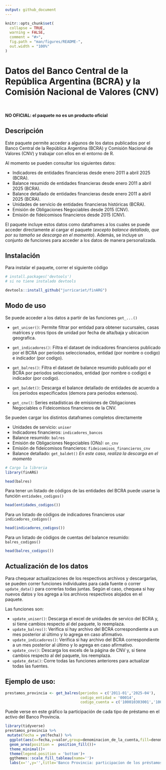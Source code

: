 ```yaml
---
output: github_document
---
```




```r
knitr::opts_chunk$set(
  collapse = TRUE,
  warning = FALSE,
  comment = "#>",
  fig.path = "man/figures/README-",
  out.width = "100%"
)
```



# Datos del Banco Central de la República Argentina (BCRA) y la Comisión Nacional de Valores (CNV)

<br>

**NO OFICIAL: el paquete no es un producto oficial**

## Descripción

Este paquete permite acceder a algunos de los datos publicados por el Banco Central de la República Argentina (BCRA) y Comisión Nacional de Valores (CNV) y trabajar con ellos en el entorno de R. 

Al momento se pueden consultar los siguientes datos:

- Indicadores de entidades financieras desde enero 2011 a abril 2025 (BCRA).
- Balance resumido de entidades financieras desde enero 2011 a abril 2025 (BCRA).
- Balance detallado de entidades financieras desde enero 2011 a abril 2025 (BCRA).
- Unidades de servicio de entidades financieras históricas (BCRA).
- Emisión de Obligaciones Negociables desde 2015 (CNV).
- Emisión de fideicomisos financieros desde 2015 (CNV).

El paquete incluye estos datos como dataframes a los cuales se puede acceder directamente al cargar el paquete (_excepto balance detallado, que por su tamaño se descarga en el momento_). Además, se incluye un conjunto de funciones para acceder a los datos de manera personalizada.

## Instalación

Para instalar el paquete, correr el siguiente código
```r
# install.packages('devtools')
# si no tiene instalado devtools

devtools::install_github("jurricariet/finARG")
```

## Modo de uso


Se puede acceder a los datos a partir de las funciones `get_...()`

- `get_uniser()`: Permite filtrar por entidad para obtener sucursales, casas matrices y otros tipos de unidad por fecha de alta/baja y ubicacion geografica.

- `get_indicadores()`: Filtra el dataset de indicadores financieros publicado por el BCRA por periodos seleccionados, entidad (por nombre o codigo) e indicador (por codigo).

- `get_balres()`: Filtra el dataset de balance resumido publicado por el BCRA por periodos seleccionados, entidad (por nombre o codigo) e indicador (por codigo).

- `get_baldet()`: Descarga el balance detallado de entidades de acuerdo a los períodos especificados (demora para períodos extensos).

- `get_cnv()`: Series estadísticas de emisiones de Obligaciones Negociables o Fideicomisos financieros de la CNV.


Se pueden cargar los distintos dataframes completos directamente

- Unidades de servicio: `uniser`
- Indicadores financieros: `indicadores_bancos`
- Balance resumido: `balres`
- Emisión de Obligaciones Negociables (ONs): `on_cnv`
- Emisión de fideicomisos financieros: `fideicomisos_financieros_cnv`
- Balance detallado: `get_baldet()` _En este caso, realiza la descarga en el momento_

```r
# Cargo la libreria
library(finARG)

head(balres)
```


Para tener un listado de códigos de las entidades del BCRA puede usarse la función `entidades_codigos()`

```r
head(entidades_codigos())
```

Para un listado de códigos de indicadores financieros usar `indicadores_codigos()`

```r
head(indicadores_codigos())
```

Para un listado de códigos de cuentas del balance resumido: `balres_codigos()`

```r
head(balres_codigos())
```


## Actualización de los datos

Para chequear actualizaciones de los respectivos archivos y descargarlas, se pueden correr
funciones individuales para cada fuente o correr `update_data()` para correrlas todas juntas.
Según el caso, chequea si hay nuevos datos y los agrega a los archivos respectivos alojados en el paquete.

Las funciones son:

- `update_uniser()`: Descarga el excel de unidades de servico del BCRA y, si tiene cambios respecto al del paquete, lo reemplaza.
- `update_balres()`: Verifica si hay archivo del BCRA correspondiente a un mes posterior al último y lo agrega en caso afirmativo.
- `update_indicadores()`: Verifica si hay archivo del BCRA correspondiente a un mes posterior al último y lo agrega en caso afirmativo.
- `update_cnv()`: Descarga los excels de la página de CNV y, si tiene cambios respecto al del paquete, los reemplaza.
- `update_data()`: Corre todas las funciones anteriores para actualizar todas las fuentes.


## Ejemplo de uso:


```r
prestamos_provincia <- get_balres(periodos = c('2011-01','2025-04'),
                                  codigo_entidad = '00014',
                                  codigo_cuenta = c('100010303001','100010303005','100010303010','100010303015','100010303020','100010303030')) 
```


Puede verse en este gráfico la participación de cada tipo de préstamo en el activo del Banco Provincia.

```r
library(tidyverse)
prestamos_provincia %>% 
 mutate(fecha = ym(fecha)) %>% 
  ggplot(aes(x=fecha,y=valor,group=denominacion_de_la_cuenta,fill=denominacion_de_la_cuenta))+
  geom_area(position =  position_fill())+
  theme_minimal()+
  theme(legend.position = 'bottom')+
  ggthemes::scale_fill_tableau(name='')+
  labs(x='',y='',title='Banco Provincia: participacíon de los préstamos por tipo')
```

